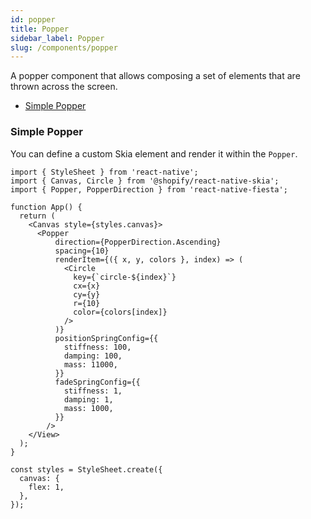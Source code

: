 ```yaml
---
id: popper
title: Popper
sidebar_label: Popper
slug: /components/popper
---
```


A popper component that allows composing a set of elements that are thrown across the screen.

- [Simple Popper](#simple-popper)

### Simple Popper

You can define a custom Skia element and render it within the `Popper`.

```tsx
import { StyleSheet } from 'react-native';
import { Canvas, Circle } from '@shopify/react-native-skia';
import { Popper, PopperDirection } from 'react-native-fiesta';

function App() {
  return (
    <Canvas style={styles.canvas}>
      <Popper
          direction={PopperDirection.Ascending}
          spacing={10}
          renderItem={({ x, y, colors }, index) => (
            <Circle
              key={`circle-${index}`}
              cx={x}
              cy={y}
              r={10}
              color={colors[index]}
            />
          )}
          positionSpringConfig={{
            stiffness: 100,
            damping: 100,
            mass: 11000,
          }}
          fadeSpringConfig={{
            stiffness: 1,
            damping: 1,
            mass: 1000,
          }}
        />
    </View>
  );
}

const styles = StyleSheet.create({
  canvas: {
    flex: 1,
  },
});
```
